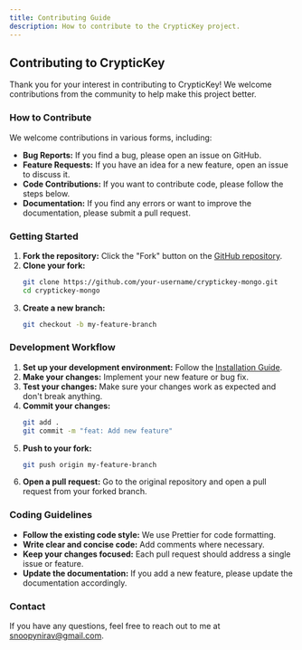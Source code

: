 ```yaml
---
title: Contributing Guide
description: How to contribute to the CrypticKey project.
---
```


## Contributing to CrypticKey

Thank you for your interest in contributing to CrypticKey! We welcome contributions from the community to help make this project better.

### How to Contribute

We welcome contributions in various forms, including:

-   **Bug Reports:** If you find a bug, please open an issue on GitHub.
-   **Feature Requests:** If you have an idea for a new feature, open an issue to discuss it.
-   **Code Contributions:** If you want to contribute code, please follow the steps below.
-   **Documentation:** If you find any errors or want to improve the documentation, please submit a pull request.

### Getting Started

1.  **Fork the repository:** Click the "Fork" button on the [GitHub repository](https://github.com/MELLOxProg/cryptickey-mongo).
2.  **Clone your fork:**
    ```bash
    git clone https://github.com/your-username/cryptickey-mongo.git
    cd cryptickey-mongo
    ```
3.  **Create a new branch:**
    ```bash
    git checkout -b my-feature-branch
    ```

### Development Workflow

1.  **Set up your development environment:** Follow the [Installation Guide](/installation).
2.  **Make your changes:** Implement your new feature or bug fix.
3.  **Test your changes:** Make sure your changes work as expected and don't break anything.
4.  **Commit your changes:**
    ```bash
    git add .
    git commit -m "feat: Add new feature"
    ```
5.  **Push to your fork:**
    ```bash
    git push origin my-feature-branch
    ```
6.  **Open a pull request:** Go to the original repository and open a pull request from your forked branch.

### Coding Guidelines

-   **Follow the existing code style:** We use Prettier for code formatting.
-   **Write clear and concise code:** Add comments where necessary.
-   **Keep your changes focused:** Each pull request should address a single issue or feature.
-   **Update the documentation:** If you add a new feature, please update the documentation accordingly.

### Contact

If you have any questions, feel free to reach out to me at [snoopynirav@gmail.com](mailto:snoopynirav@gmail.com).

